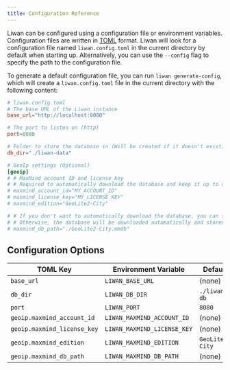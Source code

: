 ```yaml
---
title: Configuration Reference
---
```


Liwan can be configured using a configuration file or environment variables. Configuration files are written in [TOML](https://toml.io/en/) format.
Liwan will look for a configuration file named `liwan.config.toml` in the current directory by default when starting up.
Alternatively, you can use the `--config` flag to specify the path to the configuration file.

To generate a default configuration file, you can run `liwan generate-config`, which will create a `liwan.config.toml` file in the current directory with the following content:

```toml
# liwan.config.toml
# The base URL of the Liwan instance
base_url="http://localhost:8080"

# The port to listen on (http)
port=8080

# Folder to store the database in (Will be created if it doesn't exist)
db_dir="./liwan-data"

# GeoIp settings (Optional)
[geoip]
# # MaxMind account ID and license key
# # Required to automatically download the database and keep it up to date
# maxmind_account_id="MY_ACCOUNT_ID"
# maxmind_license_key="MY_LICENSE_KEY"
# maxmind_edition="GeoLite2-City"

# # If you don't want to automatically download the database, you can specify a path to a local file
# # Otherwise, the database will be downloaded automatically and stored in the data_dir
# maxmind_db_path="./GeoLite2-City.mmdb"
```

## Configuration Options

| TOML Key                    | Environment Variable        | Default         |
| --------------------------- | --------------------------- | --------------- |
| `base_url`                  | `LIWAN_BASE_URL`            | (none)          |
| `db_dir`                    | `LIWAN_DB_DIR`              | `./liwan-db`    |
| `port`                      | `LIWAN_PORT`                | `8080`          |
| `geoip.maxmind_account_id`  | `LIWAN_MAXMIND_ACCOUNT_ID`  | (none)          |
| `geoip.maxmind_license_key` | `LIWAN_MAXMIND_LICENSE_KEY` | (none)          |
| `geoip.maxmind_edition`     | `LIWAN_MAXMIND_EDITION`     | `GeoLite2-City` |
| `geoip.maxmind_db_path`     | `LIWAN_MAXMIND_DB_PATH`     | (none)          |
